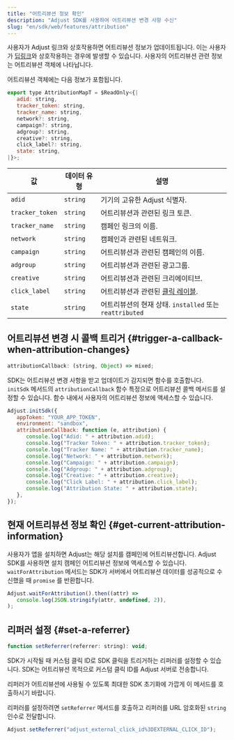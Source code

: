 ```yaml
---
title: "어트리뷰션 정보 확인"
description: "Adjust SDK를 사용하여 어트리뷰션 변경 사항 수신"
slug: "en/sdk/web/features/attribution"
---
```

사용자가 Adjust 링크와 상호작용하면 어트리뷰션 정보가 업데이트됩니다. 이는 사용자가 [딥링크](https://help.adjust.com/en/article/deep-links)와 상호작용하는 경우에 발생할 수 있습니다. 사용자의 어트리뷰션 관련 정보는 어트리뷰션 객체에 나타납니다.

어트리뷰션 객체에는 다음 정보가 포함됩니다.
<codeblock title="인터페이스 선언"> 

```js
export type AttributionMapT = $ReadOnly<{|
   adid: string,
   tracker_token: string,
   tracker_name: string,
   network?: string,
   campaign?: string,
   adgroup?: string,
   creative?: string,
   click_label?: string,
   state: string,
|}>;
```

</CodeBlock> 

|        값        |  데이터 유형  |                                  설명                                   |
|-----------------|----------|-----------------------------------------------------------------------|
| `adid`          | `string` | 기기의 고유한 Adjust 식별자.                                                   |
| `tracker_token` | `string` | 어트리뷰션과 관련된 링크 토큰.                                                     |
| `tracker_name`  | `string` | 캠페인 링크의 이름.                                                           |
| `network`       | `string` | 캠페인과 관련된 네트워크.                                                        |
| `campaign`      | `string` | 어트리뷰션과 관련된 캠페인의 이름.                                                   |
| `adgroup`       | `string` | 어트리뷰션과 관련된 광고그룹.                                                      |
| `creative`      | `string` | 어트리뷰션과 관련된 크리에이티브.                                                    |
| `click_label`   | `string` | 어트리뷰션과 관련된 [클릭 레이블](https://help.adjust.com/en/article/user-rewards). |
| `state`         | `string` | 어트리뷰션의 현재 상태. `installed` 또는 `reattributed`                           |

어트리뷰션 변경 시 콜백 트리거 \{\#trigger\-a\-callback\-when\-attribution\-changes\}
--------------------------------------------------------------------------------

<codeblock title="속성 선언"> 

```js
attributionCallback: (string, Object) => mixed;
```

</CodeBlock> 

SDK는 어트리뷰션 변경 사항을 받고 업데이트가 감지되면 함수를 호출합니다.  `initSdk` 메서드의 `attributionCallback` 함수 특정으로 어트리뷰션 콜백 메서드를 설정할 수 있습니다. 함수 내에서 사용자의 어트리뷰션 정보에 액세스할 수 있습니다.

```js
Adjust.initSdk({
   appToken: "YOUR_APP_TOKEN",
   environment: "sandbox",
   attributionCallback: function (e, attribution) {
      console.log("Adid: " + attribution.adid);
      console.log("Tracker Token: " + attribution.tracker_token);
      console.log("Tracker Name: " + attribution.tracker_name);
      console.log("Network: " + attribution.network);
      console.log("Campaign: " + attribution.campaign);
      console.log("Adgroup: " + attribution.adgroup);
      console.log("Creative: " + attribution.creative);
      console.log("Click Label: " + attribution.click_label);
      console.log("Attribution State: " + attribution.state);
   },
});
```

현재 어트리뷰션 정보 확인 \{\#get\-current\-attribution\-information\}
-----------------------------------------------------------------

<minorversion changed="5.7.0" link="https://github.com/adjust/web_sdk/releases/tag/v5.7.0" /> 

사용자가 앱을 설치하면 Adjust는 해당 설치를 캠페인에 어트리뷰션합니다. Adjust SDK를 사용하면 설치 캠페인 어트리뷰션 정보에 액세스할 수 있습니다. `waitForAttribution` 메서드는 SDK가 서버에서 어트리뷰션 데이터를 성공적으로 수신했을 때 `promise` 를 반환합니다.

```js
Adjust.waitForAttribution().then((attr) =>
   console.log(JSON.stringify(attr, undefined, 2)),
);
```

리퍼러 설정 \{\#set\-a\-referrer\}
----------------------------------

<codeblock title="메서드 서명"> 

```js
function setReferrer(referrer: string): void;
```

</CodeBlock> 

SDK가 시작될 때 커스텀 클릭 ID로 SDK 클릭을 트리거하는 리퍼러를 설정할 수 있습니다. SDK는 어트리뷰션 목적으로 커스텀 클릭 ID를 Adjust 서버로 전송합니다.
<callout type="important"> 

리퍼러가 어트리뷰션에 사용될 수 있도록 최대한 SDK 초기화에 가깝게 이 메서드를 호출하시기 바랍니다.
</Callout> 

리퍼러를 설정하려면 `setReferrer` 메서드를 호출하고 리퍼러를 URL 암호화된 `string` 인수로 전달합니다.
<codeblock highlight="adjust_external_click_id%3DEXTERNAL_CLICK_ID\"> 

```js
Adjust.setReferrer("adjust_external_click_id%3DEXTERNAL_CLICK_ID");
```

</CodeBlock>

